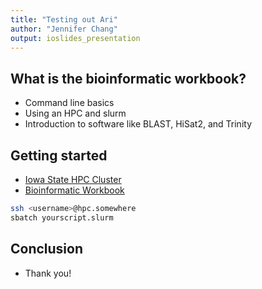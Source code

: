 ```yaml
---
title: "Testing out Ari"
author: "Jennifer Chang"
output: ioslides_presentation
---
```


<!--
Hello and this is a test of Ari.  Ari generates artificial speech from an R markdown file.
-->

## What is the bioinformatic workbook?

- Command line basics
- Using an HPC and slurm
- Introduction to software like BLAST, HiSat2, and Trinity

<!-- The bioinformatic workbook is a collection of project based tutorials. Tutorials include command line basics, using an HPC cluster, submitting slurm jobs, and introduction to commonly used software like BLAST, Hi Sat and trinity. -->

## Getting started

- [Iowa State HPC Cluster](https://www.hpc.iastate.edu/guides/introduction-to-hpc-clusters/logging-to-a-cluster)
- [Bioinformatic Workbook](https://bioinformaticsworkbook.org)

```bash
ssh <username>@hpc.somewhere
sbatch yourscript.slurm
```

<!-- You can sign up for access to the local Iowa State HPC Cluster and start working through the tutorials. With an software already installed, you can focus on the biological meaning of the results. -->

## Conclusion

- Thank you!

<!--
Thank you to the ari developers and good luck on your bio informatics journey!
-->

